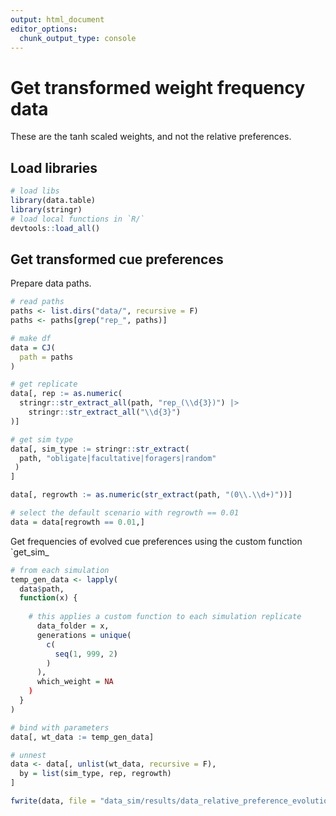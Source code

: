 ```yaml
---
output: html_document
editor_options:
  chunk_output_type: console
---
```


# Get transformed weight frequency data

These are the tanh scaled weights, and not the relative preferences.

## Load libraries

```r
# load libs
library(data.table)
library(stringr)
# load local functions in `R/`
devtools::load_all()
```

## Get transformed cue preferences

Prepare data paths.

```r
# read paths
paths <- list.dirs("data/", recursive = F)
paths <- paths[grep("rep_", paths)]

# make df
data = CJ(
  path = paths
)

# get replicate
data[, rep := as.numeric(
  stringr::str_extract_all(path, "rep_(\\d{3})") |> 
    stringr::str_extract_all("\\d{3}")
)]

# get sim type
data[, sim_type := stringr::str_extract(
  path, "obligate|facultative|foragers|random"
 ) 
]

data[, regrowth := as.numeric(str_extract(path, "(0\\.\\d+)"))]

# select the default scenario with regrowth == 0.01
data = data[regrowth == 0.01,]
```

Get frequencies of evolved cue preferences using the custom function `get_sim_

```r
# from each simulation
temp_gen_data <- lapply(
  data$path,
  function(x) {
    
    # this applies a custom function to each simulation replicate
      data_folder = x,
      generations = unique(
        c(
          seq(1, 999, 2)
        )
      ),
      which_weight = NA
    )
  }
)

# bind with parameters
data[, wt_data := temp_gen_data]

# unnest
data <- data[, unlist(wt_data, recursive = F),
  by = list(sim_type, rep, regrowth)
]

fwrite(data, file = "data_sim/results/data_relative_preference_evolution.csv")
```
